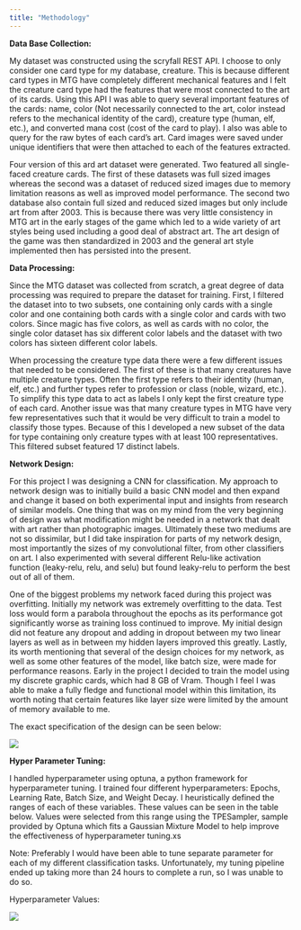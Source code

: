 ```yaml
---
title: "Methodology"
---
```


**Data Base Collection:**

My dataset was constructed using the scryfall REST API. I choose to only consider one card type for my database, creature. This is because different card types in MTG have completely different mechanical features and I felt the creature card type had the features that were most connected to the art of its cards. Using this API I was able to query several important features of the cards: name, color (Not necessarily connected to the art, color instead refers to the mechanical identity of the card), creature type (human, elf, etc.), and converted mana cost (cost of the card to play). I also was able to query for the raw bytes of each card’s art. Card images were saved under unique identifiers that were then attached to each of the features extracted. 

Four version of this ard art dataset were generated. Two featured all single-faced creature cards. The first of these datasets was full sized images whereas the second was a dataset of reduced sized images due to memory limitation reasons as well as improved model performance. The second two database also contain full sized and reduced sized images but only include art from after 2003. This is because there was very little consistency in MTG art in the early stages of the game which led to a wide variety of art styles being used including a good deal of abstract art. The art design of the game was then standardized in 2003 and the general art style implemented then has persisted into the present.

**Data Processing:**

Since the MTG dataset was collected from scratch, a great degree of data processing was required to prepare the dataset for training. First, I filtered the dataset into to two subsets, one containing only cards with a single color and one containing both cards with a single color and cards with two colors. Since magic has five colors, as well as cards with no color, the single color dataset has six different color labels and the dataset with two colors has sixteen different color labels. 

When processing the creature type data there were a few different issues that needed to be considered. The first of these is that many creatures have multiple creature types. Often the first type refers to their identity (human, elf, etc.) and further types refer to profession or class (noble, wizard, etc.). To simplify this type data to act as labels I only kept the first creature type of each card. Another issue was that many creature types in MTG have very few representatives such that it would be very difficult to train a model to classify those types. Because of this I developed a new subset of the data for type containing only creature types with at least 100 representatives. This filtered subset featured 17 distinct labels.

**Network Design:**

For this project I was designing a CNN for classification. My approach to network design was to initially build a basic CNN model and then expand and change it based on both experimental input and insights from research of similar models. One thing that was on my mind from the very beginning of design was what modification might be needed in a network that dealt with art rather than photographic images. Ultimately these two mediums are not so dissimilar, but I did take inspiration for parts of my network design, most importantly the sizes of my convolutional filter, from other classifiers on art. I also experimented with several different Relu-like activation function (leaky-relu, relu, and selu) but found leaky-relu to perform the best out of all of them.

One of the biggest problems my network faced during this project was overfitting. Initially my network was extremely overfitting to the data. Test loss would form a parabola throughout the epochs as its performance got significantly worse as training loss continued to improve. My initial design did not feature any dropout and adding in dropout between my two linear layers as well as in between my hidden layers improved this greatly. 
Lastly, its worth mentioning that several of the design choices for my network, as well as some other features of the model, like batch size, were made for performance reasons. Early in the project I decided to train the model using my discrete graphic cards, which had 8 GB of Vram. Though I feel I was able to make a fully fledge and functional model within this limitation, its worth noting that certain features like layer size were limited by the amount of memory available to me.

The exact specification of the design can be seen below:

![](/Users/ndavis/Documents/ndavis98uw.github.io/images/Network.png)

**Hyper Parameter Tuning:**

I handled hyperparameter using optuna, a python framework for hyperparameter tuning. I trained four different hyperparameters: Epochs, Learning Rate, Batch Size, and Weight Decay. I heuristically defined the ranges of each of these variables. These values can be seen in the table below. Values were selected from this range using the TPESampler, sample provided by Optuna which fits a Gaussian Mixture Model to help improve the effectiveness of hyperparameter tuning.xs

Note: Preferably I would have been able to tune separate parameter for each of my different classification tasks. Unfortunately, my tuning pipeline ended up taking more than 24 hours to complete a run, so I was unable to do so. 

Hyperparameter Values:

![](/Users/ndavis/Documents/ndavis98uw.github.io/images/hyperparam.png)
